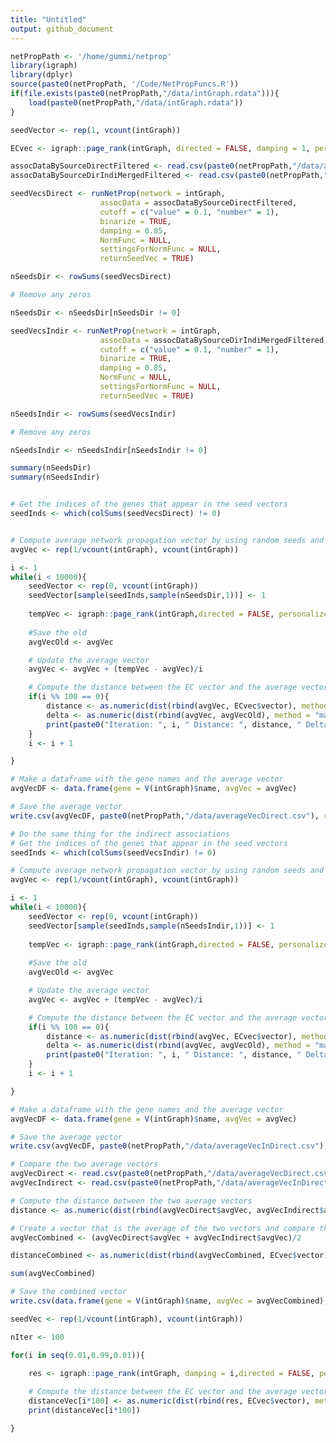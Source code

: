 ```yaml
---
title: "Untitled"
output: github_document
---
```


```r
netPropPath <- '/home/gummi/netprop'
library(igraph)
library(dplyr)
source(paste0(netPropPath, '/Code/NetPropFuncs.R'))
if(file.exists(paste0(netPropPath,"/data/intGraph.rdata"))){
    load(paste0(netPropPath,"/data/intGraph.rdata"))
} 

```

```r
seedVector <- rep(1, vcount(intGraph))

ECvec <- igraph::page_rank(intGraph, directed = FALSE, damping = 1, personalized = seedVector,algo="arpack")

assocDataBySourceDirectFiltered <- read.csv(paste0(netPropPath,"/data/associationByDatasourceDirectFiltered.csv"), stringsAsFactors = FALSE)
assocDataBySourceDirIndiMergedFiltered <- read.csv(paste0(netPropPath,"/data/associationByDatasourceDirIndirMergedFiltered.csv"), stringsAsFactors = FALSE)

seedVecsDirect <- runNetProp(network = intGraph,
                    assocData = assocDataBySourceDirectFiltered,
                    cutoff = c("value" = 0.1, "number" = 1),
                    binarize = TRUE,
                    damping = 0.85,
                    NormFunc = NULL,
                    settingsForNormFunc = NULL,
                    returnSeedVec = TRUE)

nSeedsDir <- rowSums(seedVecsDirect)

# Remove any zeros

nSeedsDir <- nSeedsDir[nSeedsDir != 0]

seedVecsIndir <- runNetProp(network = intGraph,
                    assocData = assocDataBySourceDirIndiMergedFiltered,
                    cutoff = c("value" = 0.1, "number" = 1),
                    binarize = TRUE,
                    damping = 0.85,
                    NormFunc = NULL,
                    settingsForNormFunc = NULL,
                    returnSeedVec = TRUE)

nSeedsIndir <- rowSums(seedVecsIndir)

# Remove any zeros

nSeedsIndir <- nSeedsIndir[nSeedsIndir != 0]

summary(nSeedsDir)
summary(nSeedsIndir)



```

```r

# Get the indices of the genes that appear in the seed vectors
seedInds <- which(colSums(seedVecsDirect) != 0)


# Compute average network propagation vector by using random seeds and compare the distance to the EC vector for every iteration 
avgVec <- rep(1/vcount(intGraph), vcount(intGraph))

i <- 1
while(i < 10000){
    seedVector <- rep(0, vcount(intGraph))
    seedVector[sample(seedInds,sample(nSeedsDir,1))] <- 1	
    
    tempVec <- igraph::page_rank(intGraph,directed = FALSE, personalized = seedVector)$vector 
    
    #Save the old
    avgVecOld <- avgVec

    # Update the average vector
    avgVec <- avgVec + (tempVec - avgVec)/i

    # Compute the distance between the EC vector and the average vector
    if(i %% 100 == 0){
        distance <- as.numeric(dist(rbind(avgVec, ECvec$vector), method = "manhattan"))
        delta <- as.numeric(dist(rbind(avgVec, avgVecOld), method = "manhattan"))
        print(paste0("Iteration: ", i, " Distance: ", distance, " Delta: ", delta))
    }
    i <- i + 1

}

# Make a dataframe with the gene names and the average vector
avgVecDF <- data.frame(gene = V(intGraph)$name, avgVec = avgVec)

# Save the average vector
write.csv(avgVecDF, paste0(netPropPath,"/data/averageVecDirect.csv"), row.names = FALSE)

```


```r
# Do the same thing for the indirect associations
# Get the indices of the genes that appear in the seed vectors
seedInds <- which(colSums(seedVecsIndir) != 0)

# Compute average network propagation vector by using random seeds and compare the distance to the EC vector for every iteration 
avgVec <- rep(1/vcount(intGraph), vcount(intGraph))

i <- 1
while(i < 10000){
    seedVector <- rep(0, vcount(intGraph))
    seedVector[sample(seedInds,sample(nSeedsIndir,1))] <- 1	
    
    tempVec <- igraph::page_rank(intGraph,directed = FALSE, personalized = seedVector)$vector 
    
    #Save the old
    avgVecOld <- avgVec

    # Update the average vector
    avgVec <- avgVec + (tempVec - avgVec)/i

    # Compute the distance between the EC vector and the average vector
    if(i %% 100 == 0){
        distance <- as.numeric(dist(rbind(avgVec, ECvec$vector), method = "manhattan"))
        delta <- as.numeric(dist(rbind(avgVec, avgVecOld), method = "manhattan"))
        print(paste0("Iteration: ", i, " Distance: ", distance, " Delta: ", delta))
    }
    i <- i + 1

}

# Make a dataframe with the gene names and the average vector
avgVecDF <- data.frame(gene = V(intGraph)$name, avgVec = avgVec)

# Save the average vector
write.csv(avgVecDF, paste0(netPropPath,"/data/averageVecInDirect.csv"), row.names = FALSE)

```



```r
# Compare the two average vectors
avgVecDirect <- read.csv(paste0(netPropPath,"/data/averageVecDirect.csv"), stringsAsFactors = FALSE)
avgVecIndirect <- read.csv(paste0(netPropPath,"/data/averageVecInDirect.csv"), stringsAsFactors = FALSE)

# Compute the distance between the two average vectors
distance <- as.numeric(dist(rbind(avgVecDirect$avgVec, avgVecIndirect$avgVec, ECvec$vector), method = "manhattan"))

# Create a vector that is the average of the two vectors and compare the distance to the EC vector
avgVecCombined <- (avgVecDirect$avgVec + avgVecIndirect$avgVec)/2

distanceCombined <- as.numeric(dist(rbind(avgVecCombined, ECvec$vector), method = "manhattan"))

sum(avgVecCombined)

# Save the combined vector
write.csv(data.frame(gene = V(intGraph)$name, avgVec = avgVecCombined), paste0(netPropPath,"/data/averageVecCombined.csv"), row.names = FALSE)
```

```r

seedVec <- rep(1/vcount(intGraph), vcount(intGraph))

nIter <- 100

for(i in seq(0.01,0.99,0.01)){
    
    res <- igraph::page_rank(intGraph, damping = i,directed = FALSE, personalized = seedVector)$vector 

    # Compute the distance between the EC vector and the average vector
    distanceVec[i*100] <- as.numeric(dist(rbind(res, ECvec$vector), method = "manhattan"))
    print(distanceVec[i*100])

}


```